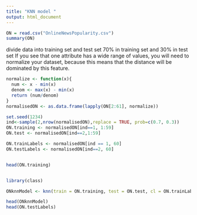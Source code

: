 ```yaml
---
title: "KNN model "
output: html_document
---
```



```r

ON = read.csv("OnlineNewsPopularity.csv")
summary(ON)
```

divide data into training set and test set
70% in training set and 30% in test set
If you see that one attribute has a wide range of values, you will need to normalize your dataset, because this means that the distance will be dominated by this feature. 

```r
normalize <- function(x){
  num <- x - min(x)
  denom <- max(x) - min(x)
  return (num/denom)
}
normalisedON <- as.data.frame(lapply(ON[2:61], normalize))

set.seed(1234)
ind<-sample(2,nrow(normalisedON),replace = TRUE, prob=c(0.7, 0.3))
ON.training <- normalisedON[ind==1, 1:59]
ON.test <- normalisedON[ind==2,1:59]

ON.trainLabels <- normalisedON[ind == 1, 60]
ON.testLabels <- normalisedON[ind==2, 60]


head(ON.training)


library(class)

ONknnModel <- knn(train = ON.training, test = ON.test, cl = ON.trainLabels, k=3)

head(ONknnModel)
head(ON.testLabels)
```




